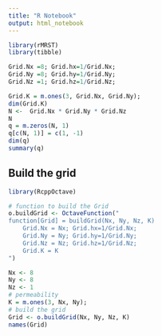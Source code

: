 ```yaml
---
title: "R Notebook"
output: html_notebook
---
```


```r
library(rMRST)
library(tibble)

Grid.Nx =8; Grid.hx=1/Grid.Nx;
Grid.Ny =8; Grid.hy=1/Grid.Ny;
Grid.Nz =1; Grid.hz=1/Grid.Nz;

Grid.K = m.ones(3, Grid.Nx, Grid.Ny);
dim(Grid.K)
N <-  Grid.Nx * Grid.Ny * Grid.Nz
N
q = m.zeros(N, 1) 
q[c(N, 1)] = c(1, -1)
dim(q)
summary(q)
```

## Build the grid

```r
library(RcppOctave)

# function to build the Grid
o.buildGrid <- OctaveFunction("
function[Grid] = buildGrid(Nx, Ny, Nz, K)
    Grid.Nx = Nx; Grid.hx=1/Grid.Nx;
    Grid.Ny = Ny; Grid.hy=1/Grid.Ny;
    Grid.Nz = Nz; Grid.hz=1/Grid.Nz;
    Grid.K = K
")

Nx <- 8
Ny <- 8
Nz <- 1
# permeability
K = m.ones(3, Nx, Ny);
# build the grid
Grid <- o.buildGrid(Nx, Ny, Nz, K)
names(Grid)
```


